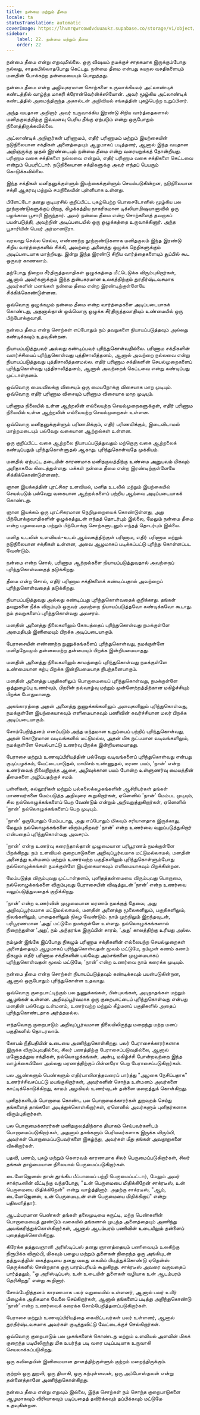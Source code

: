 ```yaml
---
title: நன்மை மற்றும் தீமை
locale: ta
statusTranslation: automatic
coverImage: https://lhvmrqwrcowdvduuaukz.supabase.co/storage/v1/object/public/strapi-uploads/small_cover-educacion-fundamental.webp-2d51a7828a2b1309555be27f7e2a61a0.webp
sidebar:
    label: 22. நன்மை மற்றும் தீமை
    order: 22
---
```

நன்மை தீமை என்று எதுவுமில்லை. ஒரு விஷயம் நமக்குச் சாதகமாக இருக்கும்போது நல்லது, சாதகமில்லாதபோது கெட்டது. நன்மை தீமை என்பது சுயநல வசதிகளையும் மனதின் போக்கற்ற தன்மையையும் பொறுத்தது.

நன்மை தீமை என்ற அழிவுகரமான சொற்களை உருவாக்கியவர் அட்லாண்டிக் கண்டத்தில் வாழ்ந்த மாகரி க்ரோன்வெர்ன்க்ஸியோன். அவர் மூழ்கிய அட்லாண்டிக் கண்டத்தில் அமைந்திருந்த அகால்டன் அறிவியல் சங்கத்தின் புகழ்பெற்ற உறுப்பினர்.

அந்த வயதான அறிஞர் அவர் உருவாக்கிய இரண்டு சிறிய வார்த்தைகளால் மனிதகுலத்திற்கு இவ்வளவு பெரிய தீங்கு ஏற்படும் என்று ஒருபோதும் நினைத்திருக்கவில்லை.

அட்லாண்டிக் அறிஞர்கள் பரிணாமம், எதிர் பரிணாமம் மற்றும் இயற்கையின் நடுநிலையான சக்திகள் அனைத்தையும் ஆழமாகப் படித்தனர், ஆனால் இந்த வயதான அறிஞருக்கு முதல் இரண்டையும் நன்மை தீமை என்று வரையறுக்கத் தோன்றியது. பரிணாம வகை சக்திகளை நல்லவை என்றும், எதிர் பரிணாம வகை சக்திகளை கெட்டவை என்றும் பெயரிட்டார். நடுநிலையான சக்திகளுக்கு அவர் எந்தப் பெயரும் கொடுக்கவில்லை.

இந்த சக்திகள் மனிதனுக்குள்ளும் இயற்கைக்குள்ளும் செயல்படுகின்றன, நடுநிலையான சக்தி ஆதரவு மற்றும் சமநிலையின் புள்ளியாக உள்ளது.

பிளேட்டோ தனது குடியரசில் குறிப்பிட்ட புகழ்பெற்ற பொசைடோனிஸ் மூழ்கிய பல நூற்றாண்டுகளுக்குப் பிறகு, கிழக்கத்திய நாகரிகமான டிக்லியாமிஷயானாவில் ஒரு பழங்கால பூசாரி இருந்தார். அவர் நன்மை தீமை என்ற சொற்களைத் தவறாகப் பயன்படுத்தி, அவற்றின் அடிப்படையில் ஒரு ஒழுக்கத்தை உருவாக்கினார். அந்த பூசாரியின் பெயர் அர்மானடூரா.

வரலாறு செல்ல செல்ல, எண்ணற்ற நூற்றாண்டுகளாக மனிதகுலம் இந்த இரண்டு சிறிய வார்த்தைகளில் சிக்கி, அவற்றை அனைத்து ஒழுக்க நெறிகளுக்கும் அடிப்படையாக மாற்றியது. இன்று இந்த இரண்டு சிறிய வார்த்தைகளையும் சூப்பில் கூட ஒருவர் காணலாம்.

தற்போது நிறைய சீர்திருத்தவாதிகள் ஒழுக்கத்தை மீட்டெடுக்க விரும்புகிறார்கள், ஆனால் அவர்களுக்கும் இந்த துன்பகரமான உலகத்திற்கும் துரதிர்ஷ்டவசமாக அவர்களின் மனங்கள் நன்மை தீமை என்ற இரண்டிற்குள்ளேயே சிக்கிக்கொண்டுள்ளன.

ஒவ்வொரு ஒழுக்கமும் நன்மை தீமை என்ற வார்த்தைகளை அடிப்படையாகக் கொண்டது, அதனால்தான் ஒவ்வொரு ஒழுக்க சீர்திருத்தவாதியும் உண்மையில் ஒரு பிற்போக்குவாதி.

நன்மை தீமை என்ற சொற்கள் எப்போதும் நம் தவறுகளை நியாயப்படுத்தவும் அல்லது கண்டிக்கவும் உதவுகின்றன.

நியாயப்படுத்துபவர் அல்லது கண்டிப்பவர் புரிந்துகொள்வதில்லை. பரிணாம சக்திகளின் வளர்ச்சியைப் புரிந்துகொள்வது புத்திசாலித்தனம், ஆனால் அவற்றை நல்லவை என்று நியாயப்படுத்துவது புத்திசாலித்தனமல்ல. எதிர் பரிணாம சக்திகளின் செயல்முறைகளைப் புரிந்துகொள்வது புத்திசாலித்தனம், ஆனால் அவற்றைக் கெட்டவை என்று கண்டிப்பது முட்டாள்தனம்.

ஒவ்வொரு மையவிலக்கு விசையும் ஒரு மையநோக்கு விசையாக மாற முடியும். ஒவ்வொரு எதிர் பரிணாம விசையும் பரிணாம விசையாக மாற முடியும்.

பரிணாம நிலையில் உள்ள ஆற்றலின் எல்லையற்ற செயல்முறைகளுக்குள், எதிர் பரிணாம நிலையில் உள்ள ஆற்றலின் எல்லையற்ற செயல்முறைகள் உள்ளன.

ஒவ்வொரு மனிதனுக்குள்ளும் பரிணமிக்கும், எதிர் பரிணமிக்கும், இடைவிடாமல் மாற்றமடையும் பல்வேறு வகையான ஆற்றல்கள் உள்ளன.

ஒரு குறிப்பிட்ட வகை ஆற்றலை நியாயப்படுத்துவதும் மற்றொரு வகை ஆற்றலைக் கண்டிப்பதும் புரிந்துகொள்ளுதல் ஆகாது. புரிந்துகொள்வதே முக்கியம்.

மனதில் ஏற்பட்ட தடையின் காரணமாக மனிதகுலத்திற்கு உண்மை அனுபவம் மிகவும் அரிதாகவே கிடைத்துள்ளது. மக்கள் நன்மை தீமை என்ற இரண்டிற்குள்ளேயே சிக்கிக்கொண்டுள்ளனர்.

ஞான இயக்கத்தின் புரட்சிகர உளவியல், மனித உடலில் மற்றும் இயற்கையில் செயல்படும் பல்வேறு வகையான ஆற்றல்களைப் பற்றிய ஆய்வை அடிப்படையாகக் கொண்டது.

ஞான இயக்கம் ஒரு புரட்சிகரமான நெறிமுறையைக் கொண்டுள்ளது, அது பிற்போக்குவாதிகளின் ஒழுக்கத்துடன் எந்தத் தொடர்பும் இல்லை, மேலும் நன்மை தீமை என்ற பழமைவாத மற்றும் பிற்போக்கு சொற்களுடனும் எந்தத் தொடர்பும் இல்லை.

மனித உடலின் உளவியல்-உடல் ஆய்வகத்திற்குள் பரிணாம, எதிர் பரிணாம மற்றும் நடுநிலையான சக்திகள் உள்ளன, அவை ஆழமாகப் படிக்கப்பட்டு புரிந்து கொள்ளப்பட வேண்டும்.

நன்மை என்ற சொல், பரிணாம ஆற்றல்களை நியாயப்படுத்துவதால் அவற்றைப் புரிந்துகொள்வதைத் தடுக்கிறது.

தீமை என்ற சொல், எதிர் பரிணாம சக்திகளைக் கண்டிப்பதால் அவற்றைப் புரிந்துகொள்வதைத் தடுக்கிறது.

நியாயப்படுத்துவது அல்லது கண்டிப்பது புரிந்துகொள்வதைக் குறிக்காது. தங்கள் தவறுகளை நீக்க விரும்பும் ஒருவர் அவற்றை நியாயப்படுத்தவோ கண்டிக்கவோ கூடாது. நம் தவறுகளைப் புரிந்துகொள்வது அவசரம்.

மனதின் அனைத்து நிலைகளிலும் கோபத்தைப் புரிந்துகொள்வது நமக்குள்ளே அமைதியும் இனிமையும் பிறக்க அடிப்படையாகும்.

பேராசையின் எண்ணற்ற நுணுக்கங்களைப் புரிந்துகொள்வது, நமக்குள்ளே மனிதநேயமும் தன்னலமற்ற தன்மையும் பிறக்க இன்றியமையாதது.

மனதின் அனைத்து நிலைகளிலும் காமத்தைப் புரிந்துகொள்வது நமக்குள்ளே உண்மையான கற்பு பிறக்க இன்றியமையாத நிபந்தனையாகும்.

மனதின் அனைத்து பகுதிகளிலும் பொறாமையைப் புரிந்துகொள்வது, நமக்குள்ளே ஒத்துழைப்பு உணர்வும், பிறரின் நல்வாழ்வு மற்றும் முன்னேற்றத்திற்கான மகிழ்ச்சியும் பிறக்க போதுமானது.

அகங்காரத்தை அதன் அனைத்து நுணுக்கங்களிலும் அளவுகளிலும் புரிந்துகொள்வது, நமக்குள்ளே இயற்கையாகவும் எளிமையாகவும் பணிவின் கவர்ச்சியான மலர் பிறக்க அடிப்படையாகும்.

சோம்பேறித்தனம் எனப்படும் அந்த மந்தமான உறுப்பைப் பற்றிப் புரிந்துகொள்வது, அதன் கொடூரமான வடிவங்களில் மட்டுமல்ல, அதன் மிக நுட்பமான வடிவங்களிலும், நமக்குள்ளே செயல்பாட்டு உணர்வு பிறக்க இன்றியமையாதது.

பேராசை மற்றும் உணவுப்பிரியத்தின் பல்வேறு வடிவங்களைப் புரிந்துகொள்வது என்பது குடிப்பழக்கம், வேட்டையாடுதல், மாமிசம் உண்ணுதல், மரண பயம், ‘நான்’ என்ற உணர்வைத் நிலைநிறுத்த ஆசை, அழிவுக்கான பயம் போன்ற உள்ளுணர்வு மையத்தின் தீமைகளை அழிப்பதற்குச் சமம்.

பள்ளிகள், கல்லூரிகள் மற்றும் பல்கலைக்கழகங்களின் ஆசிரியர்கள் தங்கள் மாணவர்களை மேம்படுத்த அறிவுரை கூறுகிறார்கள், ஏனெனில் 'நான்' மேம்பட முடியும், சில நல்லொழுக்கங்களைப் பெற வேண்டும் என்றும் அறிவுறுத்துகிறார்கள், ஏனெனில் 'நான்' நல்லொழுக்கங்களைப் பெற முடியும்.

'நான்' ஒருபோதும் மேம்படாது, அது எப்போதும் மிகவும் சரியானதாக இருக்காது, மேலும் நல்லொழுக்கங்களை விரும்புகிறவர் 'நான்' என்ற உணர்வை வலுப்படுத்துகிறார் என்பதைப் புரிந்துகொள்வது அவசரம்.

'நான்' என்ற உணர்வு கரைந்தால்தான் முழுமையான பரிபூரணம் நமக்குள்ளே பிறக்கிறது. நம் உளவியல் குறைபாடுகளை அறிவுப்பூர்வமாக மட்டுமல்லாமல், மனதின் அனைத்து உள்மனம் மற்றும் உணர்வற்ற பகுதிகளிலும் புரிந்துகொள்ளும்போது நல்லொழுக்கங்கள் நமக்குள்ளே இயற்கையாகவும் எளிமையாகவும் பிறக்கின்றன.

மேம்படுத்த விரும்புவது முட்டாள்தனம், புனிதத்தன்மையை விரும்புவது பொறாமை, நல்லொழுக்கங்களை விரும்புவது பேராசையின் விஷத்துடன் ‘நான்’ என்ற உணர்வை வலுப்படுத்துவதைக் குறிக்கிறது.

‘நான்’ என்ற உணர்வின் முழுமையான மரணம் நமக்குத் தேவை, அது அறிவுப்பூர்வமாக மட்டுமல்லாமல், மனதின் அனைத்து மூலைகளிலும், பகுதிகளிலும், நிலங்களிலும், பாதைகளிலும் நிகழ வேண்டும். நாம் முற்றிலும் இறந்தவுடன், பரிபூரணமான ‘அது’ மட்டுமே நமக்குள்ளே உள்ளது. நல்லொழுக்கங்களால் நிறைந்துள்ள ‘அது’, நம் அந்தரங்க இருப்பின் சாரம், ‘அது’ காலத்திற்கு உரியது அல்ல.

நம்முள் இங்கே இப்போது நிகழும் பரிணாம சக்திகளின் எல்லையற்ற செயல்முறைகள் அனைத்தையும் ஆழமாகப் புரிந்துகொள்வதன் மூலம் மட்டுமே, நம்முள் கணம் கணம் நிகழும் எதிர் பரிணாம சக்திகளின் பல்வேறு அம்சங்களை முழுமையாகப் புரிந்துகொள்வதன் மூலம் மட்டுமே, ‘நான்’ என்ற உணர்வை நாம் கரைக்க முடியும்.

நன்மை தீமை என்ற சொற்கள் நியாயப்படுத்தவும் கண்டிக்கவும் பயன்படுகின்றன, ஆனால் ஒருபோதும் புரிந்துகொள்ள உதவாது.

ஒவ்வொரு குறைபாட்டிற்கும் பல நுணுக்கங்கள், பின்புலங்கள், அடிநாதங்கள் மற்றும் ஆழங்கள் உள்ளன. அறிவுப்பூர்வமாக ஒரு குறைபாட்டைப் புரிந்துகொள்வது என்பது மனதின் பல்வேறு உள்மனம், உணர்வற்ற மற்றும் கீழ்மனப் பகுதிகளில் அதைப் புரிந்துகொண்டதாக அர்த்தமல்ல.

எந்தவொரு குறைபாடும் அறிவுப்பூர்வமான நிலையிலிருந்து மறைந்து மற்ற மனப் பகுதிகளில் தொடரலாம்.

கோபம் நீதிபதியின் உடையை அணிந்துகொள்கிறது. பலர் பேராசைக்காரர்களாக இருக்க விரும்புவதில்லை, சிலர் பணத்திற்கு பேராசைப்படுவதில்லை, ஆனால் மனோதத்துவ சக்திகள், நல்லொழுக்கங்கள், அன்பு, மகிழ்ச்சி போன்றவற்றை இந்த வாழ்க்கையிலோ அல்லது மரணத்திற்குப் பின்னரோ பெற பேராசைப்படுகிறார்கள்.

பல ஆண்களும் பெண்களும் எதிர்பாலினத்தவரைப் பார்த்து "அழகை நேசிப்பதாக" உணர்ச்சிவசப்பட்டு மயங்குகிறார்கள், அவர்களின் சொந்த உள்மனம் அவர்களை காட்டிக்கொடுக்கிறது, காமம் அழகியல் உணர்வுடன் தன்னை மறைத்துக் கொள்கிறது.

புனிதர்களிடம் பொறாமை கொண்ட பல பொறாமைக்காரர்கள் துறவறம் செய்து தங்களைத் தாங்களே அடித்துக்கொள்கிறார்கள், ஏனெனில் அவர்களும் புனிதர்களாக விரும்புகிறார்கள்.

பல பொறாமைக்காரர்கள் மனிதகுலத்திற்காக தியாகம் செய்பவர்களிடம் பொறாமைப்படுகிறார்கள், அதனால் தாங்களும் பெரியவர்களாக இருக்க விரும்பி, அவர்கள் பொறாமைப்படுபவர்களை இகழ்ந்து, அவர்கள் மீது தங்கள் அவதூறுகளை வீசுகிறார்கள்.

பதவி, பணம், புகழ் மற்றும் கௌரவம் காரணமாக சிலர் பெருமைப்படுகிறார்கள், சிலர் தங்கள் தாழ்மையான நிலையால் பெருமைப்படுகிறார்கள்.

டையோஜெனஸ் தான் தூங்கிய பீப்பாயைப் பற்றி பெருமைப்பட்டார், மேலும் அவர் சாக்ரடீஸின் வீட்டிற்கு வந்தபோது, "உன் பெருமையை மிதிக்கிறேன் சாக்ரடீஸ், உன் பெருமையை மிதிக்கிறேன்" என்று வாழ்த்தினார். அதற்கு சாக்ரடீஸ், "ஆம், டையோஜெனஸ், உன் பெருமையுடன் என் பெருமையை மிதிக்கிறாய்" என்று பதிலளித்தார்.

ஆடம்பரமான பெண்கள் தங்கள் தலைமுடியை சுருட்டி, மற்ற பெண்களின் பொறாமையைத் தூண்டும் வகையில் தங்களால் முடிந்த அனைத்தையும் அணிந்து அலங்கரித்துக்கொள்கிறார்கள், ஆனால் ஆடம்பரம் பணிவின் உடையிலும் தன்னைப் புதைத்துக்கொள்கிறது.

கிரேக்க தத்துவஞானி அரிஸ்டிப்பஸ் தனது ஞானத்தையும் பணிவையும் உலகிற்கு நிரூபிக்க விரும்பி, மிகவும் பழைய மற்றும் துளைகள் நிறைந்த ஒரு அங்கியுடன் தத்துவத்தின் கைத்தடியை தனது வலது கையில் பிடித்துக்கொண்டு ஏதென்ஸ் தெருக்களில் சென்றதாக ஒரு பாரம்பரியம் கூறுகிறது. சாக்ரடீஸ் அவரை வருவதைப் பார்த்ததும், "ஓ அரிஸ்டிப்பஸ், உன் உடையின் துளைகள் வழியாக உன் ஆடம்பரம் தெரிகிறது" என்று கூறினார்.

சோம்பேறித்தனம் காரணமாக பலர் வறுமையில் உள்ளனர், ஆனால் பலர் உயிர் பிழைக்க அதிகமாக வேலை செய்கிறார்கள், ஆனால் தங்களைப் படித்து அறிந்துகொண்டு ‘நான்’ என்ற உணர்வைக் கரைக்க சோம்பேறித்தனப்படுகிறார்கள்.

பேராசை மற்றும் உணவுப்பிரியத்தை கைவிட்டவர்கள் பலர் உள்ளனர், ஆனால் துரதிர்ஷ்டவசமாக அவர்கள் குடித்துவிட்டு வேட்டைக்குச் செல்கிறார்கள்.

ஒவ்வொரு குறைபாடும் பல முகங்களைக் கொண்டது மற்றும் உளவியல் அளவின் மிகக் குறைந்த படியிலிருந்து மிக உயர்ந்த படி வரை படிப்படியாக உருவாகி செயலாக்கப்படுகிறது.

ஒரு கவிதையின் இனிமையான தாளத்திற்குள்ளும் குற்றம் மறைந்திருக்கும்.

குற்றம் ஒரு துறவி, ஒரு தியாகி, ஒரு கற்புள்ளவன், ஒரு அப்போஸ்தலன் என்று தன்னைத்தானே அணிந்துகொள்கிறது.

நன்மை தீமை என்று எதுவும் இல்லை, இந்த சொற்கள் நம் சொந்த குறைபாடுகளை ஆழமாகவும் விரிவாகவும் படிப்பதைத் தவிர்க்கவும் தப்பிக்கவும் மட்டுமே உதவுகின்றன.
